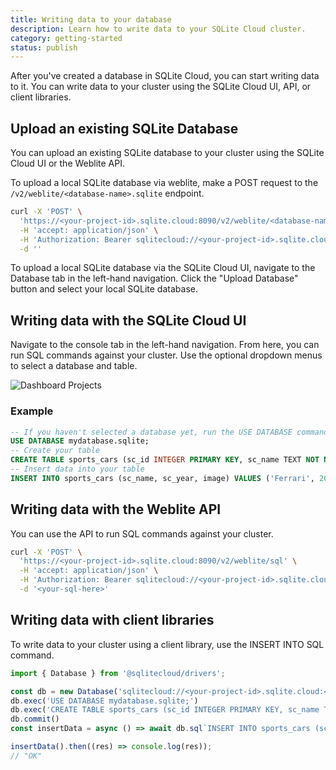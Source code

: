 ```yaml
---
title: Writing data to your database
description: Learn how to write data to your SQLite Cloud cluster.
category: getting-started
status: publish
---
```


After you've created a database in SQLite Cloud, you can start writing data to it. You can write data to your cluster using the SQLite Cloud UI, API, or client libraries.

## Upload an existing SQLite Database
You can upload an existing SQLite database to your cluster using the SQLite Cloud UI or the Weblite API.

To upload a local SQLite database via weblite, make a POST request to the `/v2/weblite/<database-name>.sqlite` endpoint.

```bash
curl -X 'POST' \
  'https://<your-project-id>.sqlite.cloud:8090/v2/weblite/<database-name>.sqlite' \
  -H 'accept: application/json' \
  -H 'Authorization: Bearer sqlitecloud://<your-project-id>.sqlite.cloud:8860?apikey=<your-api-key' \
  -d ''
```

To upload a local SQLite database via the SQLite Cloud UI, navigate to the Database tab in the left-hand navigation. Click the "Upload Database" button and select your local SQLite database.

## Writing data with the SQLite Cloud UI
Navigate to the console tab in the left-hand navigation. From here, you can run SQL commands against your cluster. Use the optional dropdown menus to select a database and table.

![Dashboard Projects](@docs-website-assets/introduction/dashboard_console.png)

### Example
```sql
-- If you haven't selected a database yet, run the USE DATABASE command
USE DATABASE mydatabase.sqlite; 
-- Create your table
CREATE TABLE sports_cars (sc_id INTEGER PRIMARY KEY, sc_name TEXT NOT NULL, sc_year INTEGER NOT NULL, image BLOB);
-- Insert data into your table
INSERT INTO sports_cars (sc_name, sc_year, image) VALUES ('Ferrari', 2021, 'https://example.com/ferrari.jpg');
```

## Writing data with the Weblite API
You can use the API to run SQL commands against your cluster. 

```bash
curl -X 'POST' \
  'https://<your-project-id>.sqlite.cloud:8090/v2/weblite/sql' \
  -H 'accept: application/json' \
  -H 'Authorization: Bearer sqlitecloud://<your-project-id>.sqlite.cloud:8860?apikey=<your-api-key>' \
  -d '<your-sql-here>'
```

## Writing data with client libraries
To write data to your cluster using a client library, use the INSERT INTO SQL command. 

```javascript
import { Database } from '@sqlitecloud/drivers';

const db = new Database('sqlitecloud://<your-project-id>.sqlite.cloud:<your-host-port>?apikey=<your-api-key>')
db.exec('USE DATABASE mydatabase.sqlite;')
db.exec('CREATE TABLE sports_cars (sc_id INTEGER PRIMARY KEY, sc_name TEXT NOT NULL, sc_year INTEGER NOT NULL, image BLOB);')
db.commit()
const insertData = async () => await db.sql`INSERT INTO sports_cars (sc_name, sc_year, image) VALUES ('Ferrari', 2021, 'https://example.com/ferrari.jpg');`;

insertData().then((res) => console.log(res));
// "OK"
```

